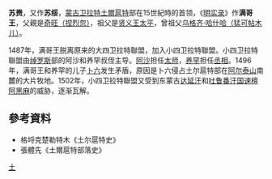 '''苏赉'''，又作'''苏绥'''，[[蒙古|蒙古]][[卫拉特|卫拉特]][[土爾扈特|土爾扈特]]部在15世紀時的首领，《[[明实录|明实录]]》作'''满哥王'''，父親是[[奇旺|奇旺（捏烈忽）]]，祖父是[[太平_(贤义王)|贤义王太平]]，曾祖父[[乌格齐哈什哈|乌格齐·哈什哈（猛可帖木儿）]]。

1487年，满哥王脱离原来的大四卫拉特聯盟，加入小四卫拉特聯盟。小四卫拉特聯盟由[[绰罗斯|绰罗斯]]部的阿沙和养罕叔侄主导。[[阿沙|阿沙]]担任[[太师|太师]]，[[养罕|养罕]]担任[[丞相|丞相]]。1496年，满哥王和养罕的儿子[[卜六|卜六]]发生矛盾，原因是卜六侵占土尔扈特部在[[阿尔泰山|阿尔泰山]]南麓的大片牧地。1502年，小四卫拉特聯盟又受到东蒙古[[达延汗|达延汗]]和[[吐鲁番汗国|吐鲁番汗国]][[速檀阿黑麻|速檀阿黑麻]]的威胁，逐渐瓦解。
{{start box}}
{{s-before|[[奇旺|奇旺（捏烈忽）]]}}
{{s-title|[[土尔扈特|土尔扈特]]首领|1487年—16世纪初}}
{{s-after|[[巴雅尔_(土尔扈特首领)|巴雅尔]]}}
{{end box}}
==參考資料==
*格埒克楚勒特木《土尔扈特史》
*張體先《土爾扈特部落史》

[[Category:卫拉特史|土]]